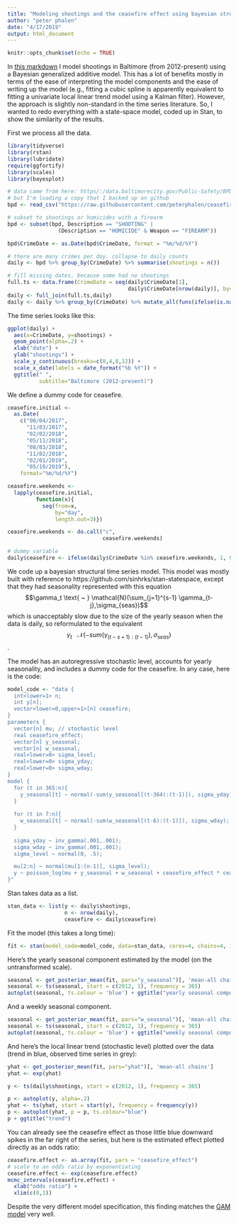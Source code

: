 ```yaml
---
title: "Modeling shootings and the ceasefire effect using bayesian structural / state space time series model"
author: "peter phalen"
date: "4/17/2019"
output: html_document
---
```


```r
knitr::opts_chunk$set(echo = TRUE)
```

In [this markdown](https://www.peterphalen.com/ceasefire/) I model shootings in Baltimore (from 2012-present) using a Bayesian generalized additive model. This has a lot of benefits mostly in terms of the ease of interpreting the model components and the ease of writing up the model (e.g., fitting a cubic spline is apparently equivalent to fitting a univariate local linear trend model using a Kalman filter). However, the approach is slightly non-standard in the time series literature. So, I wanted to redo everything with a state-space model, coded up in Stan, to show the similarity of the results.

First we process all the data.
```r
library(tidyverse)
library(rstan)
library(lubridate)
require(ggfortify)
library(scales)
library(bayesplot)

# data came from here: https/:/data.baltimorecity.gov/Public-Safety/BPD-Part-1-Victim-Based-Crime-Data/wsfq-mvij/data
# but I'm loading a copy that I backed up on github
bpd <- read_csv("https://raw.githubusercontent.com/peterphalen/ceasefire/master/BPD_Part_1_Victim_Based_Crime_Data.csv")

# subset to shootings or homicides with a firearm
bpd <- subset(bpd, Description == "SHOOTING" |
                (Description == "HOMICIDE" & Weapon == "FIREARM"))

bpd$CrimeDate <- as.Date(bpd$CrimeDate, format = "%m/%d/%Y")

# there are many crimes per day. collapse to daily counts
daily <- bpd %>% group_by(CrimeDate) %>% summarise(shootings = n())

# fill missing dates, because some had no shootings
full.ts <- data.frame(CrimeDate = seq(daily$CrimeDate[1], 
                                      daily$CrimeDate[nrow(daily)], by="day"))
daily <- full_join(full.ts,daily)
daily <- daily %>% group_by(CrimeDate) %>% mutate_all(funs(ifelse(is.na(.),0,.)))
```

The time series looks like this:

```r
ggplot(daily) +
  aes(x=CrimeDate, y=shootings) +
  geom_point(alpha=.2) + 
  xlab("date") +
  ylab("shootings") +
  scale_y_continuous(breaks=c(0,4,8,12)) +
  scale_x_date(labels = date_format("%b %Y")) +
  ggtitle(" ", 
          subtitle="Baltimore (2012-present)")
```

We define a dummy code for ceasefire.

```r
ceasefire.initial <- 
  as.Date(
    c("08/04/2017",
      "11/03/2017",
      "02/02/2018",
      "05/11/2018",
      "08/03/2018",
      "11/02/2018",
      "02/01/2019",
      "05/10/2019"),
    format="%m/%d/%Y")

ceasefire.weekends <- 
  lapply(ceasefire.initial,
         function(x){
           seq(from=x,
               by="day",
               length.out=3)})

ceasefire.weekends <- do.call("c", 
                              ceasefire.weekends)

# dummy variable
daily$ceasefire <- ifelse(daily$CrimeDate %in% ceasefire.weekends, 1, 0)

```

We code up a bayesian structural time series model. This model was mostly built with reference to https://github.com/sinhrks/stan-statespace, except that they had seasonality represented with this equation $$\gamma_t  \text{ ~ }  \mathcal{N}(\sum_{j=1}^{s-1} \gamma_{t-j},\sigma_{seas})$$ which is unacceptably slow due to the size of the yearly season when the data is daily, so reformulated to the equivalent $$\gamma_t\text{ ~ }  \mathcal{N}(-sum(\gamma_{(t-s+1):(t-1)}), \sigma_{seas})$$. 

The model has an autoregressive stochastic level, accounts for yearly seasonality, and includes a dummy code for the ceasefire. In any case, here is the code:

```r
model_code <- "data {
  int<lower=1> n;
  int y[n];
  vector<lower=0,upper=1>[n] ceasefire;
}
parameters {
  vector[n] mu; // stochastic level
  real ceasefire_effect;
  vector[n] y_seasonal;
  vector[n] w_seasonal;
  real<lower=0> sigma_level;
  real<lower=0> sigma_yday;
  real<lower=0> sigma_wday;
}
model {
  for (t in 365:n){
    y_seasonal[t] ~ normal(-sum(y_seasonal[(t-364):(t-1)]), sigma_yday);
  }
  
  for (t in 7:n){
    w_seasonal[t] ~ normal(-sum(w_seasonal[(t-6):(t-1)]), sigma_wday);
  }
  
  sigma_yday ~ inv_gamma(.001,.001);
  sigma_wday ~ inv_gamma(.001,.001);
  sigma_level ~ normal(0, .5);

  mu[2:n] ~ normal(mu[1:(n-1)], sigma_level);
  y ~ poisson_log(mu + y_seasonal + w_seasonal + ceasefire_effect * ceasefire);
}"

```

Stan takes data as a list.

```r
stan_data <- list(y <- daily$shootings,
                  n <- nrow(daily),
                  ceasefire <- daily$ceasefire)
```

Fit the model (this takes a long time):

```r
fit <- stan(model_code=model_code, data=stan_data, cores=4, chains=4, iter = 500, control=list(adapt_delta=.95, max_treedepth=20))
```

Here's the yearly seasonal component estimated by the model (on the untransformed scale). 

```r
seasonal <- get_posterior_mean(fit, pars="y_seasonal")[, 'mean-all chains']
seasonal <- ts(seasonal, start = c(2012, 1), frequency = 365)
autoplot(seasonal, ts.colour = 'blue') + ggtitle("yearly seasonal component")
```
And a weekly seasonal component.

```r
seasonal <- get_posterior_mean(fit, pars="w_seasonal")[, 'mean-all chains']
seasonal <- ts(seasonal, start = c(2012, 1), frequency = 365)
autoplot(seasonal, ts.colour = 'blue') + ggtitle("weekly seasonal component")
```

And here's the local linear trend (stochastic level) plotted over the data (trend in blue, observed time series in grey):

```r
yhat <- get_posterior_mean(fit, pars="yhat")[, 'mean-all chains']
yhat <- exp(yhat) 

y <- ts(daily$shootings, start = c(2012, 1), frequency = 365)

p <- autoplot(y, alpha=.2)
yhat <- ts(yhat, start = start(y), frequency = frequency(y))
p <- autoplot(yhat, p = p, ts.colour="blue")
p + ggtitle("trend")
```

You can already see the ceasefire effect as those little blue downward spikes in the far right of the series, but here is the estimated effect plotted directly as an odds ratio:

```r
ceasefire.effect <- as.array(fit, pars = "ceasefire_effect") 
# scale to an odds ratio by exponentiating
ceasefire.effect <- exp(ceasefire.effect)
mcmc_intervals(ceasefire.effect) + 
  xlab("odds ratio") +
  xlim(c(0,1))
```

Despite the very different model specification, this finding matches the [GAM model](https://www.peterphalen.com/ceasefire/) very well.





